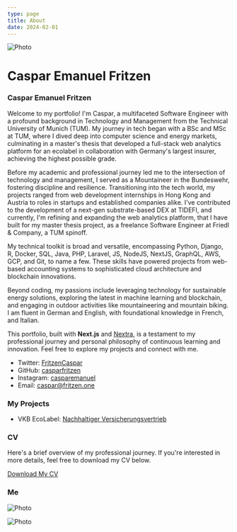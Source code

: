 ```yaml
---
type: page
title: About
date: 2024-02-01
---
```



<Image
  src="/images/caspar_front.jpeg"
  alt="Photo"
  width={1125}
  height={750}
  priority
  className="next-image"
/>


# Caspar Emanuel Fritzen

### Caspar Emanuel Fritzen

Welcome to my portfolio! I'm Caspar, a multifaceted Software Engineer with a profound background in Technology and Management from the Technical University of Munich (TUM). My journey in tech began with a BSc and MSc at TUM, where I dived deep into computer science and energy markets, culminating in a master's thesis that developed a full-stack web analytics platform for an ecolabel in collaboration with Germany's largest insurer, achieving the highest possible grade.

Before my academic and professional journey led me to the intersection of technology and management, I served as a Mountaineer in the Bundeswehr, fostering discipline and resilience. Transitioning into the tech world, my projects ranged from web development internships in Hong Kong and Austria to roles in startups and established companies alike. I've contributed to the development of a next-gen substrate-based DEX at TIDEFI, and currently, I'm refining and expanding the web analytics platform, that I have built for my master thesis project, as a freelance Software Engineer at Friedl & Company, a TUM spinoff.

My technical toolkit is broad and versatile, encompassing Python, Django, R, Docker, SQL, Java, PHP, Laravel, JS, NodeJS, NextJS, GraphQL, AWS, GCP, and Git, to name a few. These skills have powered projects from web-based accounting systems to sophisticated cloud architecture and blockchain innovations.

Beyond coding, my passions include leveraging technology for sustainable energy solutions, exploring the latest in machine learning and blockchain, and engaging in outdoor activities like mountaineering and mountain biking. I am fluent in German and English, with foundational knowledge in French, and Italian.

This portfolio, built with **Next.js** and [Nextra](https://nextra.vercel.app/), is a testament to my professional journey and personal philosophy of continuous learning and innovation. Feel free to explore my projects and connect with me.

- Twitter: [FritzenCaspar](https://twitter.com/FritzenCaspar)
- GitHub: [casparfritzen](https://github.com/casparfritzen)
- Instagram: [casparemanuel](https://instagram.com/casparemanuel)
- Email: [caspar@fritzen.one](mailto:caspar@fritzen.one)

### My Projects

- VKB EcoLabel: [Nachhaltiger Versicherungsvertrieb](https://nachhaltige-vertriebsstelle.de)

### CV

Here's a brief overview of my professional journey. If you're interested in more details, feel free to download my CV below.

[Download My CV](https://github.com/casparfritzen/fritzen-one-portfolio/blob/123f27c0b24e2f7b23ee9a415254159a42ba781f/public/pdf/!fritzen_cv.pdf)

### Me

<Image
  src="/images/caspar_side.jpeg"
  alt="Photo"
  width={1125}
  height={750}
  priority
  className="next-image"
/>

<Image
  src="/images/caspar_china.jpeg"
  alt="Photo"
  width={1125}
  height={750}
  priority
  className="next-image"
/>
